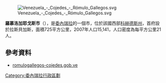 [[Image:Venezuela_-_Cojedes_-_Rómulo_Gallegos.svg|right]]

'''羅慕洛加耶戈斯市'''（{{lang-es|Municipio Rómulo Gallegos}}），是[[委內瑞拉|委內瑞拉]]的一個市，位於該國西部[[科赫德斯州|科赫德斯州]]，首府設於拉斯貝加斯，面積725平方公里，2007年人口15,141，人口密度為每平方公里21人。

==參考資料==
*[http://romulogallegos-cojedes.gob.ve/portal-alcaldias/ romulogallegos-cojedes.gob.ve]{{dead link|date=2018年1月 |bot=InternetArchiveBot |fix-attempted=yes }} {{es icon}}

{{Venezuela-geo-stub}}
[[Category:委內瑞拉行政區劃|Category:委內瑞拉行政區劃]]